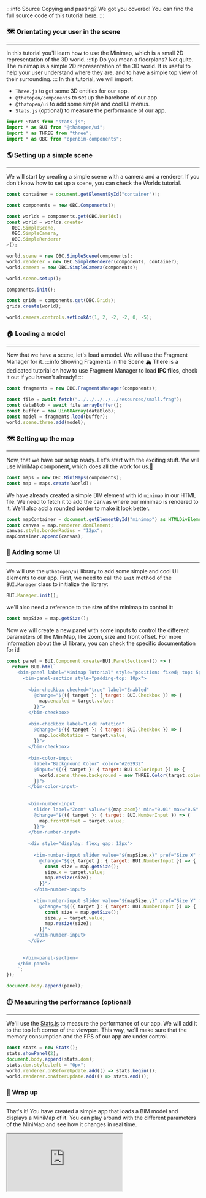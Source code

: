 :::info Source
Copying and pasting? We got you covered! You can find the full source code of this tutorial [here](https://github.com/ThatOpen/engine_components/blob/main/packages/core/src/core/MiniMap/example.ts).
:::

### 🗺️ Orientating your user in the scene
---
In this tutorial you'll learn how to use the Minimap, which is a small 2D representation of the 3D world.
:::tip Do you mean a floorplans?
Not quite. The minimap is a simple 2D representation of the 3D world. It is useful to help your user understand where they are, and to have a simple top view of their surrounding. 
:::
In this tutorial, we will import:
- `Three.js` to get some 3D entities for our app.
- `@thatopen/components` to set up the barebone of our app.
- `@thatopen/ui` to add some simple and cool UI menus.
- `Stats.js` (optional) to measure the performance of our app.

```js
import Stats from "stats.js";
import * as BUI from "@thatopen/ui";
import * as THREE from "three";
import * as OBC from "openbim-components";
```
### 🌎 Setting up a simple scene
---
We will start by creating a simple scene with a camera and a renderer. If you don't know how to set up a scene, you can check the Worlds tutorial.

```js
const container = document.getElementById("container")!;

const components = new OBC.Components();

const worlds = components.get(OBC.Worlds);
const world = worlds.create<
  OBC.SimpleScene,
  OBC.SimpleCamera,
  OBC.SimpleRenderer
>();

world.scene = new OBC.SimpleScene(components);
world.renderer = new OBC.SimpleRenderer(components, container);
world.camera = new OBC.SimpleCamera(components);

world.scene.setup();

components.init();

const grids = components.get(OBC.Grids);
grids.create(world);

world.camera.controls.setLookAt(1, 2, -2, -2, 0, -5);
```
### 🏠 Loading a model
---
Now that we have a scene, let's load a model. We will use the Fragment Manager for it. 
:::info Showing Fragments in the Scene
🏔️ There is a dedicated tutorial on how to use Fragment Manager to load **IFC files**, check it out if you haven't already!
:::

```js
const fragments = new OBC.FragmentsManager(components);

const file = await fetch("../../../../../resources/small.frag");
const dataBlob = await file.arrayBuffer();
const buffer = new Uint8Array(dataBlob);
const model = fragments.load(buffer);
world.scene.three.add(model);
```
### 🗺 Setting up the map
---
Now, that we have our setup ready. Let's start with the exciting stuff.
We will use MiniMap component, which does all the work for us.🔮

```js
const maps = new OBC.MiniMaps(components);
const map = maps.create(world);
```
We have already created a simple DIV element with id `minimap` in our HTML file. We need to fetch it to add the canvas where our minimap is rendered to it. We'll also add a rounded border to make it look better.

```js
const mapContainer = document.getElementById("minimap") as HTMLDivElement;
const canvas = map.renderer.domElement;
canvas.style.borderRadius = "12px";
mapContainer.append(canvas);
```
### 🧩 Adding some UI
---
We will use the `@thatopen/ui` library to add some simple and cool UI elements to our app. First, we need to call the `init` method of the `BUI.Manager` class to initialize the library:

```js
BUI.Manager.init();
```
we'll also need a reference to the  size of the minimap to control it:

```js
const mapSize = map.getSize();
```
Now we will create a new panel with some inputs to control the different parameters of the MiniMap, like zoom, size and front offset. For more information about the UI library, you can check the specific documentation for it!

```js
const panel = BUI.Component.create<BUI.PanelSection>(() => {
  return BUI.html`
    <bim-panel label="Minimap Tutorial" style="position: fixed; top: 5px; right: 5px" active>
      <bim-panel-section style="padding-top: 10px">
      
        <bim-checkbox checked="true" label="Enabled" 
          @change="${({ target }: { target: BUI.Checkbox }) => {
            map.enabled = target.value;
          }}">  
        </bim-checkbox>
        
        <bim-checkbox label="Lock rotation" 
          @change="${({ target }: { target: BUI.Checkbox }) => {
            map.lockRotation = target.value;
          }}">  
        </bim-checkbox>
      
        <bim-color-input 
          label="Background Color" color="#202932" 
          @input="${({ target }: { target: BUI.ColorInput }) => {
            world.scene.three.background = new THREE.Color(target.color);
          }}">
        </bim-color-input>
        
        
        <bim-number-input 
          slider label="Zoom" value="${map.zoom}" min="0.01" max="0.5" step="0.01" 
          @change="${({ target }: { target: BUI.NumberInput }) => {
            map.frontOffset = target.value;
          }}">
        </bim-number-input>
                
        <div style="display: flex; gap: 12px">
        
          <bim-number-input slider value="${mapSize.x}" pref="Size X" min="100" max="500" step="10"              
            @change="${({ target }: { target: BUI.NumberInput }) => {
              const size = map.getSize();
              size.x = target.value;
              map.resize(size);
            }}">
          </bim-number-input>        
        
          <bim-number-input slider value="${mapSize.y}" pref="Size Y" min="100" max="500" step="10"            
            @change="${({ target }: { target: BUI.NumberInput }) => {
              const size = map.getSize();
              size.y = target.value;
              map.resize(size);
            }}">
          </bim-number-input>
        </div>
  
        
      </bim-panel-section>
    </bim-panel>
    `;
});

document.body.append(panel);
```
### ⏱️ Measuring the performance (optional)
---
We'll use the [Stats.js](https://github.com/mrdoob/stats.js) to measure the performance of our app. We will add it to the top left corner of the viewport. This way, we'll make sure that the memory consumption and the FPS of our app are under control.

```js
const stats = new Stats();
stats.showPanel(2);
document.body.append(stats.dom);
stats.dom.style.left = "0px";
world.renderer.onBeforeUpdate.add(() => stats.begin());
world.renderer.onAfterUpdate.add(() => stats.end());
```
### 🎉 Wrap up
---
That's it! You have created a simple app that loads a BIM model and displays a MiniMap of it. You can play around with the different parameters of the MiniMap and see how it changes in real time.



<iframe src="https://thatopen.github.io/engine_components/examples/MiniMap"></iframe>